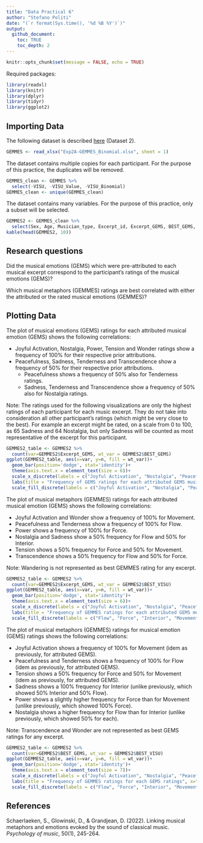 ```yaml
---
title: "Data Practical 6"
author: "Stefano Politi"
date: "(`r format(Sys.time(), '%d %B %Y')`)"
output:
  github_document:
    toc: TRUE
    toc_depth: 2
---
```


```r
knitr::opts_chunk$set(message = FALSE, echo = TRUE)
```

Required packages:

```r
library(readxl)
library(knitr)
library(dplyr)
library(tidyr)
library(ggplot2)
```

## Importing Data

The following dataset is described [here](https://github.com/StefPo21/IntroDataScience/tree/main/3_data/2_Data.md#Importing-External-Data) (Dataset 2).

```r
GEMMES <- read_xlsx("Exp2A-GEMMES_Binomial.xlsx", sheet = 1)
```

The dataset contains multiple copies for each participant. For the purpose of this practice, the duplicates will be removed.

```r
GEMMES_clean <- GEMMES %>%
  select(-VISU, -VISU_Value, -VISU_Binomial)
GEMMES_clean <- unique(GEMMES_clean)
```

The dataset contains many variables. For the purpose of this practice, only a subset will be selected.

```r
GEMMES2 <- GEMMES_clean %>%
  select(Sex, Age, Musician_type, Excerpt_id, Excerpt_GEMS, BEST_GEMS, BEST_VA, BEST_VISU)
kable(head(GEMMES2, 10))
```

## Research questions

Did the musical emotions (GEMS) which were pre-attributed to each musical excerpt correspond to the participant's ratings of the musical emotions (GEMS)?

Which musical metaphors (GEMMES) ratings are best correlated with either the attributed or the rated musical emotions (GEMMES)?

## Plotting Data

The plot of musical emotions (GEMS) ratings for each attributed musical emotion (GEMS) shows the following correlations:

* Joyful Activation, Nostalgia, Power, Tension and Wonder ratings show a frequency of 100% for their respective prior attributions.
* Peacefulness, Sadness, Tenderness and Transcendence show a frequency of 50% for their respective prior attributions.
  + Peacefulness shows a frequency of 50% also for Tenderness ratings.
  + Sadness, Tenderness and Transcendence show a frequency of 50% also for Nostalgia ratings.
  
Note: The ratings used for the following visualizations are only the highest ratings of each participant for each music excerpt. They do not take into consideration all other participant's ratings (which might be very close to the best). For example an excerpt might be rated, on a scale from 0 to 100, as 65 Sadness and 64 Nostalgia, but only Sadness will be counted as most representative of the excerpt for this participant.
  
```r
GEMMES2_table <- GEMMES2 %>%
  count(var=GEMMES2$Excerpt_GEMS, wt_var = GEMMES2$BEST_GEMS)
ggplot(GEMMES2_table, aes(x=var, y=n, fill = wt_var))+
  geom_bar(position='dodge', stat='identity')+
  theme(axis.text.x = element_text(size = 6))+
  scale_x_discrete(labels = c("Joyful Activation", "Nostalgia", "Peacefulness", "Power", "Sadness", "Tenderness", "Tension", "Transcendance", "Wonder"))+
  labs(title = "Frequency of GEMS ratings for each attributed GEMS musical emotion", x="GEMS (attributed)", y="Frequency", fill = "GEMS (ratings)")+
  scale_fill_discrete(labels = c("Joyful Activation", "Nostalgia", "Peacefulness", "Power", "Sadness", "Tenderness", "Tension", "Transcendance", "Wonder"))
```
The plot of musical metaphors (GEMMES) ratings for each attributed musical emotion (GEMS) shows the following correlations:

* Joyful Activation and Wonder show a frequency of 100% for Movement.
* Peacefulness and Tenderness show a frequency of 100% for Flow.
* Power shows a frequency of 100% for Force.
* Nostalgia and Sadness show a 50% frequency for Flow and 50% for Interior.
* Tension shows a 50% frequency for Force and 50% for Movement.
* Transcendence shows a 50% frequency for Flow and 50% for Force.

Note: Wandering is not represented as best GEMMES rating for any excerpt.

```r
GEMMES2_table <- GEMMES2 %>%
  count(var=GEMMES2$Excerpt_GEMS, wt_var = GEMMES2$BEST_VISU)
ggplot(GEMMES2_table, aes(x=var, y=n, fill = wt_var))+
  geom_bar(position='dodge', stat='identity')+
  theme(axis.text.x = element_text(size = 6))+
  scale_x_discrete(labels = c("Joyful Activation", "Nostalgia", "Peacefulness", "Power", "Sadness", "Tenderness", "Tension", "Transcendance", "Wonder"))+
  labs(title = "Frequency of GEMMES ratings for each attributed GEMS musical emotion", x="GEMS (attributed)", y="Frequency", fill = "GEMMES (ratings)")+
  scale_fill_discrete(labels = c("Flow", "Force", "Interior", "Movement"))
```
The plot of musical metaphors (GEMMES) ratings for musical emotion (GEMS) ratings shows the following correlations:

* Joyful Activation shows a frequency of 100% for Movement (idem as previously, for attributed GEMS).
* Peacefulness and Tenderness shows a frequency of 100% for Flow (idem as previously, for attributed GEMS).
* Tension shows a 50% frequency for Force and 50% for Movement (idem as previously, for attributed GEMS).
* Sadness shows a 100% frequency for Interior (unlike previously, which showed 50% Interior and 50% Flow).
* Power shows a slightly higher frequency for Force than for Movement (unlike previously, which showed 100% Force).
* Nostalgia shows a higher frequency for Flow than for Interior (unlike previously, which showed 50% for each).

Note: Transcendence and Wonder are not represented as best GEMS ratings for any excerpt.

```r
GEMMES2_table <- GEMMES2 %>%
  count(var=GEMMES2$BEST_GEMS, wt_var = GEMMES2$BEST_VISU)
ggplot(GEMMES2_table, aes(x=var, y=n, fill = wt_var))+
  geom_bar(position='dodge', stat='identity')+
  theme(axis.text.x = element_text(size = 7))+
  scale_x_discrete(labels = c("Joyful Activation", "Nostalgia", "Peacefulness", "Power", "Sadness", "Tenderness", "Tension"))+
  labs(title = "Frequency of GEMMES ratings for each GEMS ratings", x="GEMS (ratings)", y="Frequency", fill = "GEMMES (ratings)")+
  scale_fill_discrete(labels = c("Flow", "Force", "Interior", "Movement"))
```

## References

Schaerlaeken, S., Glowinski, D., & Grandjean, D. (2022). Linking musical metaphors and emotions evoked by the sound of classical music. *Psychology of music*, 50(1), 245-264.